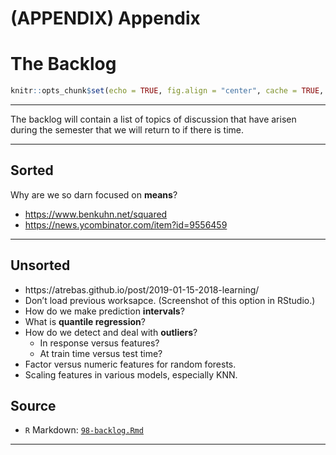 # (APPENDIX) Appendix {-} 

# The Backlog

```r
knitr::opts_chunk$set(echo = TRUE, fig.align = "center", cache = TRUE, autodep = TRUE)
```

***

The backlog will contain a list of topics of discussion that have arisen during the semester that we will return to if there is time.

***

## Sorted

Why are we so darn focused on **means**?

  - <https://www.benkuhn.net/squared>
  - <https://news.ycombinator.com/item?id=9556459>

***

## Unsorted

- https://atrebas.github.io/post/2019-01-15-2018-learning/
- Don't load previous worksapce. (Screenshot of this option in RStudio.)
- How do we make prediction **intervals**?
- What is **quantile regression**?
- How do we detect and deal with **outliers**?
  - In response versus features?
  - At train time versus test time?
- Factor versus numeric features for random forests.
- Scaling features in various models, especially KNN.

## Source

- `R` Markdown: [`98-backlog.Rmd`](98-backlog.Rmd)

***
